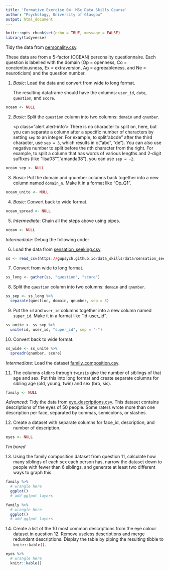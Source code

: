 ```yaml
---
title: 'Formative Exercise 04: MSc Data Skills Course'
author: "Psychology, University of Glasgow"
output: html_document
---
```


```r
knitr::opts_chunk$set(echo = TRUE, message = FALSE)
library(tidyverse)
```

Tidy the data from [personality.csv](https://gupsych.github.io/data_skills/data/personality.csv).

These data are from a 5-factor (OCEAN) personality questionnaire. Each question 
is labelled with the domain (Op = openness, Co = concientiousness, Ex = extraversion, 
Ag = agreeableness, and Ne = neuroticism) and the question number.

1. *Basic*: Load the data and convert from wide to long format. 

    The resulting dataframe should have the columns: `user_id`, `date`, `question`, and `score`.

    
```r
ocean <- NULL
```


2. *Basic*: Split the `question` column into two columns: `domain` and `qnumber`.

    <p class="alert alert-info'>
    There is no character to split on, here, but you can separate a column after a 
    specific number of characters by setting `sep` to  an integer. For example, to 
    split "abcde" after the third character, use `sep = 3`, which results in 
    c("abc", "de"). You can also use negative number to split before the *n*th 
    character from the right. For example, to split a column that has words of 
    various lengths and 2-digit suffixes (like "lisa03"", "amanda38"), you can 
    use `sep = -2`.</p>

    
```r
ocean_sep <- NULL
```


3. *Basic*: Put the domain and qnumber columns back together into a new column named `domain_n`. Make it in a format like "Op_Q1".

    
```r
ocean_unite <- NULL
```


4. *Basic*: Convert back to wide format.

    
```r
ocean_spread <- NULL
```


5. *Intermediate*: Chain all the steps above using pipes.
    
```r
ocean <- NULL
```


*Intermediate*: Debug the following code:

6. Load the data from [sensation_seeking.csv](https://gupsych.github.io/data_skills/data/sensation_seeking.csv).

```r
ss <- read_csv(https://gupsych.github.io/data_skills/data/sensation_seeking.csv)
```

7. Convert from wide to long format.
```r
ss_long <- gather(ss, "question", "score")
```

8.  Split the `question` column into two columns: `domain` and `qnumber`.
```r
ss_sep <- ss_long %>%
  separate(question, domain, qnumber, sep = 3)
```


9. Put the `id` and `user_id` columns together into a new column named `super_id`. Make it in a format like "id-user_id".
```r
ss_unite <- ss_sep %>%
  unite(id, user_id, "super_id", sep = "-")
```

 
10.  Convert back to wide format.
```r
ss_wide <- ss_unite %>%
  spreadr(qnumber, score)
```


*Intermediate*: Load the dataset [family_composition.csv](https://gupsych.github.io/data_skills/data/family_composition.csv).

11. The columns `oldbro` through `twinsis` give the number of siblings of that age and sex. Put this into long format and create separate columns for sibling age (old, young, twin) and sex (bro, sis).

    
```r

family <- NULL

```

    
*Advanced*: Tidy the data from [eye_descriptions.csv](https://gupsych.github.io/data_skills/data/eye_descriptions.csv). This dataset contains descriptions of the eyes of 50 people. Some raters wrote more than one description per face, separated by commas, semicolons, or slashes. 

12. Create a dataset with separate columns for face_id, description, and number of description.

    
```r

eyes <- NULL

```

    
*I'm bored*

13. Using the family composition dataset from question 11, calculate how many siblings of each sex each person has, narrow the dataset down to people with fewer than 6 siblings, and generate at least two different ways to graph this.

    
```r
family %>%
  # wrangle here
  ggplot()
  # add gglpot layers
```
    
```r
family %>%
  # wrangle here
  ggplot()
  # add gglpot layers
```    

    
14. Create a list of the 10 most common descriptions from the eye colour dataset in question 12. Remove useless descriptions and merge redundant descriptions. Display the table by piping the resulting tibble to `knitr::kable()`.

    
```r

eyes %>%
  # wrangle here
  knitr::kable()

```


